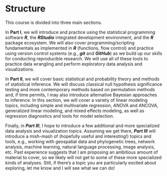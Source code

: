 # Structure {.unnumbered}

This course is divided into three main sections.

In **Part I**, we will introduce and practice using the statistical programming software ***R***, the ***RStudio*** integrated development environment, and the ***R*** package ecosystem. We will also cover programming/scripting fundamentals as implemented in ***R*** (functions, flow control) and practice using version control systems (e.g., ***git*** and ***GitHub***) as we build up our skills for conducting reproducible research. We will use all of these tools to practice data wrangling and perform exploratory data analysis and visualizations.

In **Part II**, we will cover basic statistical and probability theory and methods of statistical inference. We will discuss classical null hypothesis significance testing and more contemporary methods based on permutation methods and, if time permits, I may also introduce alternative Bayesian approaches to inference. In this section, we will cover a variety of linear modeling topics, including simple and multivariate regression, ANOVA and ANCOVA, generalized linear modeling, and mixed effects modeling, as well as regression diagnostics and tools for model selection.

Finally, in ***Part III***, I hope to introduce a few additional and more specialized data analysis and visualization topics. Assuming we get there, ***Part III*** will introduce a mish-mash of (hopefully useful and interesting!) topics and tools, e.g., working with geospatial data and phylogenetic trees, network analysis, machine learning, natural language processing, image analysis, etc. Past experience suggests that I am proposing an ambitious amount of material to cover, so we likely will not get to some of these more specialized kinds of analyses. Still, if there’s a topic you are particularly excited about exploring, let me know and I will see what we can do!
